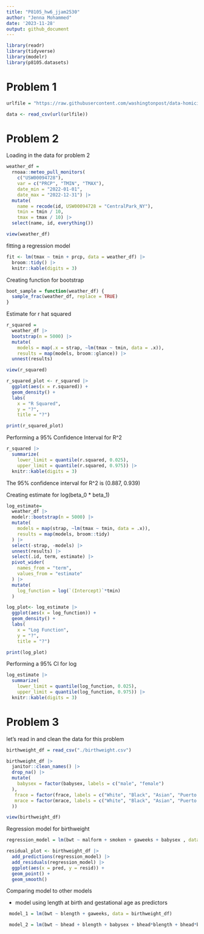 ```yaml
---
title: "P8105_hw6_jjam2530"
author: "Jenna Mohammed"
date: '2023-11-28'
output: github_document
---
```


```r
library(readr)
library(tidyverse)
library(modelr)
library(p8105.datasets)
```

# Problem 1
```r
urlfile = "https://raw.githubusercontent.com/washingtonpost/data-homicides/master/homicide-data.csv"

data <- read_csv(url(urlfile))
```

# Problem 2 

Loading in the data for problem 2

```r
weather_df = 
  rnoaa::meteo_pull_monitors(
    c("USW00094728"),
    var = c("PRCP", "TMIN", "TMAX"), 
    date_min = "2022-01-01",
    date_max = "2022-12-31") |>
  mutate(
    name = recode(id, USW00094728 = "CentralPark_NY"),
    tmin = tmin / 10,
    tmax = tmax / 10) |>
  select(name, id, everything())

view(weather_df)
```

fitting a regression model 

```r
fit <- lm(tmax ~ tmin + prcp, data = weather_df) |>
  broom::tidy() |> 
  knitr::kable(digits = 3)
```

Creating function for bootstrap

```r
boot_sample = function(weather_df) {
  sample_frac(weather_df, replace = TRUE)
}
```

Estimate for r hat squared 

```r
r_squared = 
  weather_df |>
  bootstrap(n = 5000) |>
  mutate(
    models = map(.x = strap, ~lm(tmax ~ tmin, data = .x)),
    results = map(models, broom::glance)) |>
  unnest(results)

view(r_squared)

r_squared_plot <- r_squared |>
  ggplot(aes(x = r.squared)) + 
  geom_density() +
  labs( 
    x = "R Squared",
    y = "?",
    title = "?")

print(r_squared_plot)

```

Performing a 95% Confidence Interval for R^2


```r
r_squared |>
  summarize(
    lower_limit = quantile(r.squared, 0.025), 
    upper_limit = quantile(r.squared, 0.975)) |>
  knitr::kable(digits = 3)
```


The 95% confidence interval for R^2 is (0.887, 0.939)

Creating estimate for log(beta_0 * beta_1)

```r

log_estimate= 
  weather_df |>
  modelr::bootstrap(n = 5000) |>
  mutate(
    models = map(strap, ~lm(tmax ~ tmin, data = .x)),
    results = map(models, broom::tidy)
  ) |>
  select(-strap, -models) |>
  unnest(results) |>
  select(.id, term, estimate) |>
  pivot_wider(
    names_from = "term", 
    values_from = "estimate"
  ) |>
  mutate(
    log_function = log(`(Intercept)`*tmin)
  ) 

log_plot<- log_estimate |>
  ggplot(aes(x = log_function)) + 
  geom_density() +
  labs( 
    x = "Log Function",
    y = "?",
    title = "?")

print(log_plot)
```

Performing a 95% CI for log 

```r
log_estimate |>
  summarize(
    lower_limit = quantile(log_function, 0.025), 
    upper_limit = quantile(log_function, 0.975)) |>
  knitr::kable(digits = 3)
```


# Problem 3 

let's read in and clean the data for this problem 

```r

birthweight_df = read_csv("./birthweight.csv")

birthweight_df |>
  janitor::clean_names() |>
  drop_na() |>
  mutate(
    babysex = factor(babysex, labels = c("male", "female")
  ), 
   frace = factor(frace, labels = c("White", "Black", "Asian", "Puerto Rican", "Other")),
   mrace = factor(mrace, labels = c("White", "Black", "Asian", "Puerto Rican")
  )) 

view(birthweight_df)
```


Regression model for birthweight

```r
regression_model = lm(bwt ~ malform + smoken + gaweeks + babysex , data = birthweight_df)

residual_plot <- birthweight_df |>
  add_predictions(regression_model) |>
  add_residuals(regression_model) |>
  ggplot(aes(x = pred, y = resid)) +
  geom_point() +
  geom_smooth()


```

Comparing model to other models 


- model using length at birth and gestational age as predictors

```r

 model_1 = lm(bwt ~ blength + gaweeks, data = birthweight_df)

 model_2 = lm(bwt ~ bhead + blength + babysex + bhead*blength + bhead*babysex + blength*babysex, data = birthweight_df)
```

